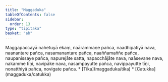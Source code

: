 ```yaml
---
title: "Maggaduka"
tableOfContents: false
sidebar:
  order: 13
type: "tipitaka"
basket: "ab"
---
```



<DynamicBreadcrumb />

<Division number="77">

<Paragraph number="330">
Maggapaccayā nahetuyā ekaṃ, naārammaṇe pañca, naadhipatiyā nava, naanantare pañca, nasamanantare pañca, naaññamaññe pañca, naupanissaye pañca, napurejāte satta, napacchājāte nava, naāsevane nava, nakamme tīṇi, navipāke nava, nasampayutte pañca, navippayutte tīṇi, nonatthiyā pañca, novigate pañca.

</Paragraph>
</Division>

<TableOfContents>
* [Tika](maggaduka/tika)
* [Catukka](maggaduka/catukka)
</TableOfContents>